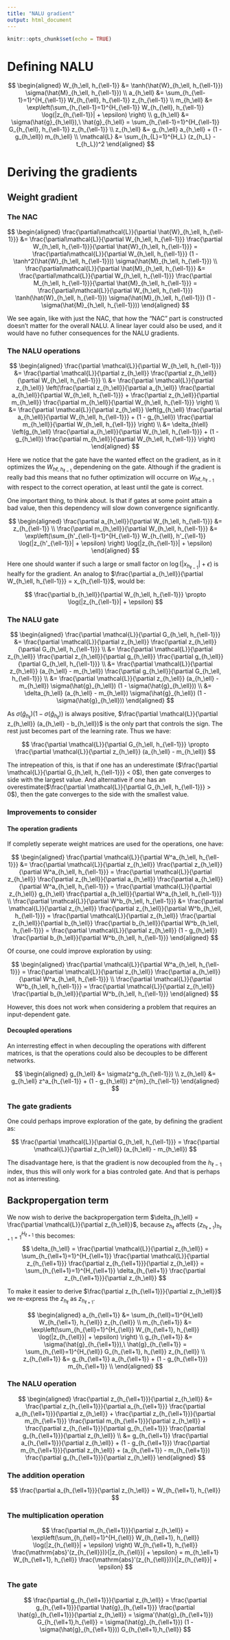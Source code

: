 ```yaml
---
title: "NALU gradient"
output: html_document
---
```


```r
knitr::opts_chunk$set(echo = TRUE)
```

# Defining NALU

$$
\begin{aligned}
W_{h_\ell, h_{\ell-1}} &= \tanh(\hat{W}_{h_\ell, h_{\ell-1}}) \sigma(\hat{M}_{h_\ell, h_{\ell-1}}) \\
a_{h_\ell} &= \sum_{h_{\ell-1}=1}^{H_{\ell-1}} W_{h_{\ell}, h_{\ell-1}} z_{h_{\ell-1}} \\
m_{h_\ell} &= \exp\left(\sum_{h_{\ell-1}=1}^{H_{\ell-1}} W_{h_{\ell}, h_{\ell-1}} \log(|z_{h_{\ell-1}}| + \epsilon) \right) \\
g_{h_\ell} &= \sigma(\hat{g}_{h_\ell}),\ \hat{g}_{h_\ell} = \sum_{h_{\ell-1}=1}^{H_{\ell-1}} G_{h_{\ell}, h_{\ell-1}} z_{h_{\ell-1}} \\
z_{h_\ell} &= g_{h_\ell} a_{h_\ell} + (1 - g_{h_\ell}) m_{h_\ell} \\
\mathcal{L} &= \sum_{h_{L}=1}^{H_L} (z_{h_L} - t_{h_L})^2
\end{aligned}
$$

# Deriving the gradients

## Weight gradient

### The NAC

$$
\begin{aligned}
\frac{\partial\mathcal{L}}{\partial \hat{W}_{h_\ell, h_{\ell-1}}} &= \frac{\partial\mathcal{L}}{\partial W_{h_\ell, h_{\ell-1}}} \frac{\partial W_{h_\ell, h_{\ell-1}}}{\partial \hat{W}_{h_\ell, h_{\ell-1}}} = \frac{\partial\mathcal{L}}{\partial W_{h_\ell, h_{\ell-1}}} (1 - \tanh^2(\hat{W}_{h_\ell, h_{\ell-1}})) \sigma(\hat{M}_{h_\ell, h_{\ell-1}}) \\
\frac{\partial\mathcal{L}}{\partial \hat{M}_{h_\ell, h_{\ell-1}}} &= \frac{\partial\mathcal{L}}{\partial W_{h_\ell, h_{\ell-1}}} \frac{\partial M_{h_\ell, h_{\ell-1}}}{\partial \hat{M}_{h_\ell, h_{\ell-1}}} = \frac{\partial\mathcal{L}}{\partial W_{h_\ell, h_{\ell-1}}} \tanh(\hat{W}_{h_\ell, h_{\ell-1}}) \sigma(\hat{M}_{h_\ell, h_{\ell-1}}) (1 - \sigma(\hat{M}_{h_\ell, h_{\ell-1}}))
\end{aligned}
$$

We see again, like with just the NAC, that how the "NAC" part is constructed doesn't matter for the overall NALU. A linear layer could also be used, and it would have no futher consequences for the NALU gradients.

### The NALU operations

$$
\begin{aligned}
\frac{\partial \mathcal{L}}{\partial W_{h_\ell, h_{\ell-1}}}
&= \frac{\partial \mathcal{L}}{\partial z_{h_\ell}} \frac{\partial z_{h_\ell}}{\partial W_{h_\ell, h_{\ell-1}}} \\
&= \frac{\partial \mathcal{L}}{\partial z_{h_\ell}} \left(\frac{\partial z_{h_\ell}}{\partial a_{h_\ell}} \frac{\partial a_{h_\ell}}{\partial W_{h_\ell, h_{\ell-1}}} + \frac{\partial z_{h_\ell}}{\partial m_{h_\ell}} \frac{\partial m_{h_\ell}}{\partial W_{h_\ell, h_{\ell-1}}} \right) \\
&= \frac{\partial \mathcal{L}}{\partial z_{h_\ell}} \left(g_{h_\ell} \frac{\partial a_{h_\ell}}{\partial W_{h_\ell, h_{\ell-1}}} + (1 - g_{h_\ell}) \frac{\partial m_{h_\ell}}{\partial W_{h_\ell, h_{\ell-1}}} \right) \\
&= \delta_{h\ell} \left(g_{h_\ell} \frac{\partial a_{h_\ell}}{\partial W_{h_\ell, h_{\ell-1}}} + (1 - g_{h_\ell}) \frac{\partial m_{h_\ell}}{\partial W_{h_\ell, h_{\ell-1}}} \right)
\end{aligned}
$$

Here we notice that the gate have the wanted effect on the gradient, as in it optimizes the $W_{h\ell, h_{\ell-1}}$ dependening on the gate. Although if the gradient is really bad this means that no futher optimization will occurre on $W_{h\ell, h_{\ell-1}}$ with respect to the correct operation, at least until the gate is correct.

One important thing, to think about. Is that if gates at some point attain a bad value, then this dependency will slow down convergence significantly.

$$
\begin{aligned}
\frac{\partial a_{h_\ell}}{\partial W_{h_\ell, h_{\ell-1}}} &= z_{h_{\ell-1}} \\
\frac{\partial m_{h_\ell}}{\partial W_{h_\ell, h_{\ell-1}}} &= \exp\left(\sum_{h'_{\ell-1}=1}^{H_{\ell-1}} W_{h_{\ell}, h'_{\ell-1}} \log(|z_{h'_{\ell-1}}| + \epsilon) \right) \log(|z_{h_{\ell-1}}| + \epsilon)
\end{aligned}
$$

Here one should wanter if such a large or small factor on $\log(|x_{h_{\ell-1}}| + \epsilon)$ is healfy for the gradient. An analog to $\frac{\partial a_{h_\ell}}{\partial W_{h_\ell, h_{\ell-1}}} = x_{h_{\ell-1}}$, would be:

$$
\frac{\partial b_{h_\ell}}{\partial W_{h_\ell, h_{\ell-1}}} \propto \log(|z_{h_{\ell-1}}| + \epsilon)
$$

### The NALU gate

$$
\begin{aligned}
\frac{\partial \mathcal{L}}{\partial G_{h_\ell, h_{\ell-1}}}
&= \frac{\partial \mathcal{L}}{\partial z_{h_\ell}} \frac{\partial z_{h_\ell}}{\partial G_{h_\ell, h_{\ell-1}}} \\
&= \frac{\partial \mathcal{L}}{\partial z_{h_\ell}} \frac{\partial z_{h_\ell}}{\partial g_{h_\ell}} \frac{\partial g_{h_\ell}}{\partial G_{h_\ell, h_{\ell-1}}} \\
&= \frac{\partial \mathcal{L}}{\partial z_{h_\ell}} (a_{h_\ell} - m_{h_\ell}) \frac{\partial g_{h_\ell}}{\partial G_{h_\ell, h_{\ell-1}}} \\
&= \frac{\partial \mathcal{L}}{\partial z_{h_\ell}} (a_{h_\ell} - m_{h_\ell}) \sigma(\hat{g}_{h_\ell}) (1 - \sigma(\hat{g}_{h_\ell})) \\
&= \delta_{h_\ell} (a_{h_\ell} - m_{h_\ell}) \sigma(\hat{g}_{h_\ell}) (1 - \sigma(\hat{g}_{h_\ell}))
\end{aligned}
$$

As $\sigma(\hat{g}_{h_\ell}) (1 - \sigma(\hat{g}_{h_\ell}))$ is always positive, $\frac{\partial \mathcal{L}}{\partial z_{h_\ell}} (a_{h_\ell} - b_{h_\ell})$ is the only part that controls the sign. The rest just becomes part of the learning rate. Thus we have:

$$
\frac{\partial \mathcal{L}}{\partial G_{h_\ell, h_{\ell-1}}} \propto \frac{\partial \mathcal{L}}{\partial z_{h_\ell}} (a_{h_\ell} - m_{h_\ell})
$$

The intrepeation of this, is that if one has an underestimate ($\frac{\partial \mathcal{L}}{\partial G_{h_\ell, h_{\ell-1}}} < 0$), then gate converges to side with the largest value. And alternative if one has an overestimate($\frac{\partial \mathcal{L}}{\partial G_{h_\ell, h_{\ell-1}}} > 0$), then the gate converges to the side with the smallest value.

### Improvements to consider

#### The operation gradients

If completly seperate weight matrices are used for the operations, one have:

$$
\begin{aligned}
\frac{\partial \mathcal{L}}{\partial W^a_{h_\ell, h_{\ell-1}}} &= \frac{\partial \mathcal{L}}{\partial z_{h_\ell}} \frac{\partial z_{h_\ell}}{\partial W^a_{h_\ell, h_{\ell-1}}} = \frac{\partial \mathcal{L}}{\partial z_{h_\ell}} \frac{\partial z_{h_\ell}}{\partial a_{h_\ell}} \frac{\partial a_{h_\ell}}{\partial W^a_{h_\ell, h_{\ell-1}}} = \frac{\partial \mathcal{L}}{\partial z_{h_\ell}} g_{h_\ell} \frac{\partial a_{h_\ell}}{\partial W^a_{h_\ell, h_{\ell-1}}} \\
\frac{\partial \mathcal{L}}{\partial W^b_{h_\ell, h_{\ell-1}}} &= \frac{\partial \mathcal{L}}{\partial z_{h_\ell}} \frac{\partial z_{h_\ell}}{\partial W^b_{h_\ell, h_{\ell-1}}} = \frac{\partial \mathcal{L}}{\partial z_{h_\ell}} \frac{\partial z_{h_\ell}}{\partial b_{h_\ell}} \frac{\partial b_{h_\ell}}{\partial W^b_{h_\ell, h_{\ell-1}}} = \frac{\partial \mathcal{L}}{\partial z_{h_\ell}} (1 - g_{h_\ell}) \frac{\partial b_{h_\ell}}{\partial W^b_{h_\ell, h_{\ell-1}}}
\end{aligned}
$$

Of course, one could improve exploration by using:

$$
\begin{aligned}
\frac{\partial \mathcal{L}}{\partial W^a_{h_\ell, h_{\ell-1}}} = \frac{\partial \mathcal{L}}{\partial z_{h_\ell}} \frac{\partial a_{h_\ell}}{\partial W^a_{h_\ell, h_{\ell-1}}} \\
\frac{\partial \mathcal{L}}{\partial W^b_{h_\ell, h_{\ell-1}}} = \frac{\partial \mathcal{L}}{\partial z_{h_\ell}} \frac{\partial b_{h_\ell}}{\partial W^b_{h_\ell, h_{\ell-1}}}
\end{aligned}
$$

However, this does not work when considering a problem that requires an input-dependent gate.

#### Decoupled operations

An interresting effect in when decoupling the operations with different matrices, is that the operations could also be decouples to be different networks.

$$
\begin{aligned}
g_{h_\ell} &= \sigma(z^g_{h_{\ell-1}}) \\
z_{h_\ell} &= g_{h_\ell} z^a_{h_{\ell-1}} + (1 - g_{h_\ell}) z^{m}_{h_{\ell-1}}
\end{aligned}
$$

### The gate gradients

One could perhaps improve exploration of the gate, by defining the gradient as:

$$
\frac{\partial \mathcal{L}}{\partial G_{h_\ell, h_{\ell-1}}} =  \frac{\partial \mathcal{L}}{\partial z_{h_\ell}} (a_{h_\ell} - m_{h_\ell})
$$

The disadvantage here, is that the gradient is now decoupled from the $h_{\ell-1}$ index, thus this will only work for a bias controled gate. And that is perhaps not as interresting.


## Backpropergation term 

We now wish to derive the backpropergation term $\delta_{h_\ell} = \frac{\partial \mathcal{L}}{\partial z_{h_\ell}}$, because $z_{h_\ell}$ affects $\{z_{h_{\ell+1}}\}_{h_{\ell+1}=1}^{H_{\ell+1}}$ this becomes:
$$
\delta_{h_\ell} = \frac{\partial \mathcal{L}}{\partial z_{h_\ell}} = \sum_{h_{\ell+1}=1}^{H_{\ell+1}} \frac{\partial \mathcal{L}}{\partial z_{h_{\ell+1}}} \frac{\partial z_{h_{\ell+1}}}{\partial z_{h_\ell}} = \sum_{h_{\ell+1}=1}^{H_{\ell+1}} \delta_{h_{\ell+1}} \frac{\partial z_{h_{\ell+1}}}{\partial z_{h_\ell}}
$$

To make it easier to derive $\frac{\partial z_{h_{\ell+1}}}{\partial z_{h_\ell}}$ we re-express the $z_{h_\ell}$ as  $z_{h_{\ell+1}}$.

$$
\begin{aligned}
a_{h_{\ell+1}} &= \sum_{h_{\ell}=1}^{H_\ell} W_{h_{\ell+1}, h_{\ell}} z_{h_{\ell}} \\
m_{h_{\ell+1}} &= \exp\left(\sum_{h_{\ell}=1}^{H_{\ell}} W_{h_{\ell+1}, h_{\ell}} \log(|z_{h_{\ell}}| + \epsilon) \right) \\
g_{h_{\ell+1}} &= \sigma(\hat{g}_{h_{\ell+1}}),\ \hat{g}_{h_{\ell+1}} = \sum_{h_{\ell}=1}^{H_{\ell}} G_{h_{\ell+1}, h_{\ell}} z_{h_{\ell}} \\
z_{h_{\ell+1}} &= g_{h_{\ell+1}} a_{h_{\ell+1}} + (1 - g_{h_{\ell+1}}) m_{h_{\ell+1}} \\
\end{aligned}
$$

### The NALU operation

$$
\begin{aligned}
\frac{\partial z_{h_{\ell+1}}}{\partial z_{h_\ell}} &= \frac{\partial z_{h_{\ell+1}}}{\partial a_{h_{\ell+1}}} \frac{\partial a_{h_{\ell+1}}}{\partial z_{h_\ell}} + \frac{\partial z_{h_{\ell+1}}}{\partial m_{h_{\ell+1}}} \frac{\partial m_{h_{\ell+1}}}{\partial z_{h_\ell}} + \frac{\partial z_{h_{\ell+1}}}{\partial g_{h_{\ell+1}}} \frac{\partial g_{h_{\ell+1}}}{\partial z_{h_\ell}} \\
&= g_{h_{\ell+1}} \frac{\partial a_{h_{\ell+1}}}{\partial z_{h_\ell}} + (1 - g_{h_{\ell+1}}) \frac{\partial m_{h_{\ell+1}}}{\partial z_{h_\ell}} + (a_{h_{\ell+1}} - m_{h_{\ell+1}}) \frac{\partial g_{h_{\ell+1}}}{\partial z_{h_\ell}}
\end{aligned}
$$

### The addition operation

$$
\frac{\partial a_{h_{\ell+1}}}{\partial z_{h_\ell}} = W_{h_{\ell+1}, h_{\ell}}
$$

### The multiplication operation

$$
\frac{\partial m_{h_{\ell+1}}}{\partial z_{h_\ell}} = \exp\left(\sum_{h_{\ell}=1}^{H_{\ell}} W_{h_{\ell+1}, h_{\ell}} \log(|z_{h_{\ell}}| + \epsilon) \right) W_{h_{\ell+1}, h_{\ell}} \frac{\mathrm{abs}'(z_{h_{\ell}})}{|z_{h_{\ell}}| + \epsilon} = m_{h_\ell+1} W_{h_{\ell+1}, h_{\ell}} \frac{\mathrm{abs}'(z_{h_{\ell}})}{|z_{h_{\ell}}| + \epsilon} 
$$

### The gate

$$
\frac{\partial g_{h_{\ell+1}}}{\partial z_{h_\ell}} = \frac{\partial g_{h_{\ell+1}}}{\partial \hat{g}_{h_{\ell+1}}} \frac{\partial \hat{g}_{h_{\ell+1}}}{\partial z_{h_\ell}} = \sigma'(\hat{g}_{h_{\ell+1}}) G_{h_{\ell+1},h_{\ell}} = \sigma(\hat{g}_{h_{\ell+1}}) (1 - \sigma(\hat{g}_{h_{\ell+1}})) G_{h_{\ell+1},h_{\ell}}
$$
